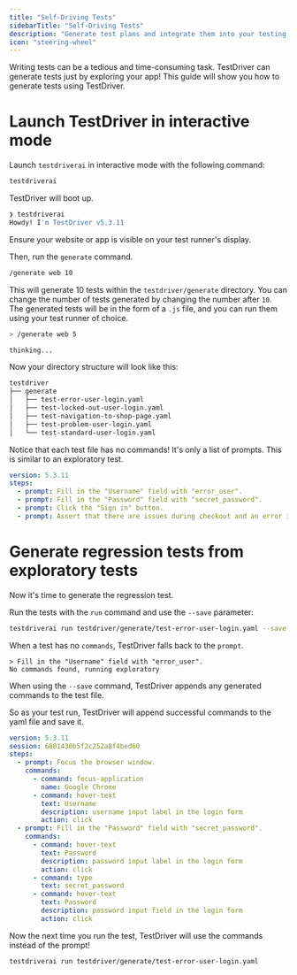 ```yaml
---
title: "Self-Driving Tests"
sidebarTitle: "Self-Driving Tests"
description: "Generate test plans and integrate them into your testing workflow."
icon: "steering-wheel"
---
```


Writing tests can be a tedious and time-consuming task. TestDriver can generate tests just by exploring your app! This guide will show you how to generate tests using TestDriver.

# Launch TestDriver in interactive mode

Launch `testdriverai` in interactive mode with the following command:

```bash
testdriverai
```

TestDriver will boot up. 

```bash
❯ testdriverai                                                        
Howdy! I'm TestDriver v5.3.11
```

Ensure your website or app is visible on your test runner's display.

Then, run the `generate` command.

```bash
/generate web 10
```

This will generate 10 tests within the `testdriver/generate` directory. You can change the number of tests generated by changing the number after `10`. The generated tests will be in the form of a `.js` file, and you can run them using your test runner of choice.

```bash
> /generate web 5

thinking...
```

Now your directory structure will look like this:

```bash
testdriver
├── generate
│   ├── test-error-user-login.yaml
│   ├── test-locked-out-user-login.yaml
│   ├── test-navigation-to-shop-page.yaml
│   ├── test-problem-user-login.yaml
│   └── test-standard-user-login.yaml
```

Notice that each test file has no commands! It's only a list of prompts. This is similar to an exploratory test.

```yaml
version: 5.3.11
steps:
  - prompt: Fill in the "Username" field with "error_user".
  - prompt: Fill in the "Password" field with "secret_password".
  - prompt: Click the "Sign in" button.
  - prompt: Assert that there are issues during checkout and an error is displayed.
```

# Generate regression tests from exploratory tests

Now it's time to generate the regression test.

Run the tests with the `run` command and use the `--save` parameter:

```bash
testdriverai run testdriver/generate/test-error-user-login.yaml --save
```

When a test has no `commands`, TestDriver falls back to the `prompt`. 

```
> Fill in the "Username" field with "error_user".
No commands found, running exploratory
```

When using the `--save` command, TestDriver appends any generated commands to the test file.

So as your test run, TestDriver will append successful commands to the yaml file and save it.

```yaml
version: 5.3.11
session: 6801430b5f2c252a8f4bed60
steps:
  - prompt: Focus the browser window.
    commands:
      - command: focus-application
        name: Google Chrome
      - command: hover-text
        text: Username
        description: username input label in the login form
        action: click
  - prompt: Fill in the "Password" field with "secret_password".
    commands:
      - command: hover-text
        text: Password
        description: password input label in the login form
        action: click
      - command: type
        text: secret_password
      - command: hover-text
        text: Password
        description: password input field in the login form
        action: click
```

Now the next time you run the test, TestDriver will use the commands instead of the prompt!

```bash
testdriverai run testdriver/generate/test-error-user-login.yaml
```
